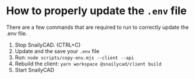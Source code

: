 # How to properly update the `.env` file

There are a few commands that are required to run to correctly update the .env file.

1. Stop SnailyCAD. (CTRL+C)
2. Update and the save your `.env` file
3. Run: `node scripts/copy-env.mjs --client --api`
4. Rebuild the client: `yarn workspace @snailycad/client build`
5. Start SnailyCAD
